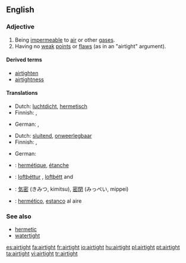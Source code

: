 ==English==

===Adjective===
{{en-adj}}

# Being [[impermeable]] to [[air]] or other [[gas]]es.
# Having no [[weak]] [[point]]s or [[flaw]]s (as in an "airtight" argument).

====Derived terms====
*[[airtighten]]
*[[airtightness]]

====Translations====
{{trans-top|being impermeable to air or other gases}}
* Dutch: [[luchtdicht]], [[hermetisch]]
* Finnish: {{t-|fi|ilmatiivis}}, {{t-|fi|hermeettinen}}
{{trans-mid}}
* German: {{t-|de|luftdicht}}, {{t+|de|hermetisch}}
{{trans-bottom}}

{{trans-top|having no weak points or flaws}}
* Dutch: [[sluitend]], [[onweerlegbaar]]
* Finnish: {{t-|fi|pitävä}}, {{t-|fi|vedenpitävä}}
{{trans-mid}}
* German: {{t-|de| hieb- und stichfest}}
{{trans-bottom}}

{{checktrans-top}}
*{{ttbc|French}}: [[hermétique]], [[étanche]]
{{checktrans-mid}}
*{{ttbc|Icelandic}}: [[loftþéttur]] {{m}}, [[loftþétt]] {{n}} and {{f}}
*{{ttbc|Japanese}}: [[気密]] (きみつ, kimitsu), [[密閉]] (みっぺい, mippei)
*{{ttbc|Spanish}}: [[hermético]], [[estanco]] al aire
{{checktrans-bottom}}

===See also===
*[[hermetic]]
*[[watertight]]

[[es:airtight]]
[[fa:airtight]]
[[fr:airtight]]
[[io:airtight]]
[[hu:airtight]]
[[pl:airtight]]
[[pt:airtight]]
[[ta:airtight]]
[[vi:airtight]]
[[tr:airtight]]